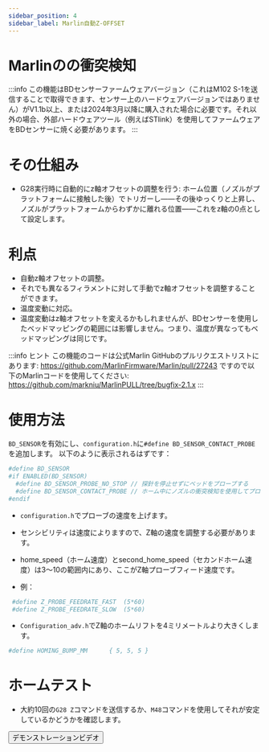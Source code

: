 ```yaml
---
sidebar_position: 4
sidebar_label: Marlin自動Z-OFFSET
---
```


# Marlinのの衝突検知

:::info
この機能はBDセンサーファームウェアバージョン（これはM102 S-1を送信することで取得できます、センサー上のハードウェアバージョンではありません）がV1.1b以上、または2024年3月以降に購入された場合に必要です。それ以外の場合、外部ハードウェアツール（例えばSTlink）を使用してファームウェアをBDセンサーに焼く必要があります。
:::

# その仕組み

* G28実行時に自動的にz軸オフセットの調整を行う: ホーム位置（ノズルがプラットフォームに接触した後）でトリガーし——その後ゆっくりと上昇し、ノズルがプラットフォームからわずかに離れる位置——これをz軸の0点として設定します。

# 利点

* 自動z軸オフセットの調整。
* それでも異なるフィラメントに対して手動でz軸オフセットを調整することができます。
* 温度変動に対応。
* 温度変動はz軸オフセットを変えるかもしれませんが、BDセンサーを使用したベッドマッピングの範囲には影響しません。つまり、温度が異なってもベッドマッピングは同じです。

:::info ヒント
この機能のコードは公式Marlin GitHubのプルリクエストリストにあります: https://github.com/MarlinFirmware/Marlin/pull/27243
ですので以下のMarlinコードを使用してください: https://github.com/markniu/MarlinPULL/tree/bugfix-2.1.x
:::

# 使用方法

`BD_SENSOR`を有効にし、`configuration.h`に`#define BD_SENSOR_CONTACT_PROBE`を追加します。
以下のように表示されるはずです：

``` bash
#define BD_SENSOR
#if ENABLED(BD_SENSOR)
  #define BD_SENSOR_PROBE_NO_STOP // 探針を停止せずにベッドをプローブする
  #define BD_SENSOR_CONTACT_PROBE // ホーム中にノズルの衝突検知を使用してプローブする
#endif
```
* `configuration.h`でプローブの速度を上げます。

* センシビリティは速度によりますので、Z軸の速度を調整する必要があります。
* home_speed（ホーム速度）とsecond_home_speed（セカンドホーム速度）は3〜10の範囲内にあり、ここがZ軸プローブフィード速度です。
* 例：
``` bash
 #define Z_PROBE_FEEDRATE_FAST  (5*60)
 #define Z_PROBE_FEEDRATE_SLOW  (5*60)
```
* `Configuration_adv.h`でZ軸のホームリフトを4ミリメートルより大きくします。
``` bash
#define HOMING_BUMP_MM      { 5, 5, 5 } 
```
# ホームテスト
* 大約10回の`G28 Z`コマンドを送信するか、`M48`コマンドを使用してそれが安定しているかどうかを確認します。

<Button variant="contained" disableElevation href="https://www.youtube.com/watch?v=DzmGyJNS9bY">デモンストレーションビデオ</Button>